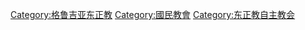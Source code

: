 {{Commons category|Georgian Orthodox Church}}
{{Catmore}}

[[Category:格鲁吉亚东正教|Category:格鲁吉亚东正教]]
[[Category:國民教會|Category:國民教會]]
[[Category:东正教自主教会|Category:东正教自主教会]]